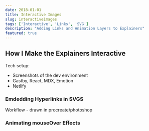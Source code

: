 ```yaml
---
date: 2018-01-01
title: Interactive Images
slug: interactiveimages
tags: ['Interactive', 'Links', 'SVG']
description: "Adding Links and Animation Layers to Explainers"
featured: true
---
```


## How I Make the Explainers Interactive

Tech setup:
- Screenshots of the dev environment
- Gastby, React, MDX, Emotion
- Netlify


### Emdedding Hyperlinks in SVGS

Workflow - drawn in procreate/photoshop


### Animating mouseOver Effects

